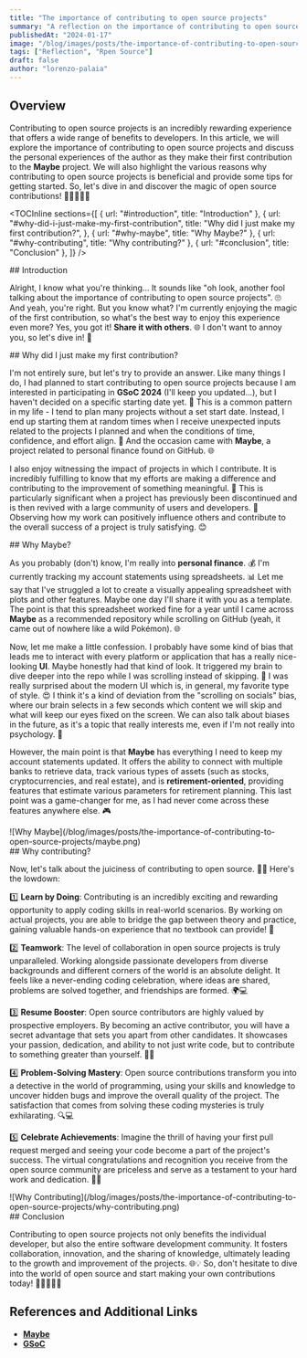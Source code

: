 ```yaml
---
title: "The importance of contributing to open source projects"
summary: "A reflection on the importance of contributing to open source projects and the personal experiences of the author."
publishedAt: "2024-01-17"
image: "/blog/images/posts/the-importance-of-contributing-to-open-source-projects/open-source.png"
tags: ["Reflection", "Rpen Source"]
draft: false
author: "lorenzo-palaia"
---
```


## Overview

Contributing to open source projects is an incredibly rewarding experience that offers a wide range of benefits to developers. In this article, we will explore the importance of contributing to open source projects and discuss the personal experiences of the author as they make their first contribution to the **Maybe** project. We will also highlight the various reasons why contributing to open source projects is beneficial and provide some tips for getting started. So, let's dive in and discover the magic of open source contributions! 🚀👩‍💻👨‍💻

<TOCInline
  sections={[
    { url: "#introduction", title: "Introduction" },
    {
      url: "#why-did-i-just-make-my-first-contribution",
      title: "Why did I just make my first contribution?",
    },
    { url: "#why-maybe", title: "Why Maybe?" },
    { url: "#why-contributing", title: "Why contributing?" },
    { url: "#conclusion", title: "Conclusion" },
  ]}
/>

<section id="introduction">
## Introduction

Alright, I know what you're thinking... It sounds like "oh look, another fool talking about the importance of contributing to open source projects". 🙄 And yeah, you're right. But you know what? I'm currently enjoying the magic of the first contribution, so what's the best way to enjoy this experience even more? Yes, you got it! **Share it with others**. 🌐 I don't want to annoy you, so let's dive in! 🚀

</section>

<section id="why-did-i-just-make-my-first-contribution">
## Why did I just make my first contribution?

I'm not entirely sure, but let's try to provide an answer. Like many things I do, I had planned to start contributing to open source projects because I am interested in participating in **GSoC 2024** (I'll keep you updated...), but I haven't decided on a specific starting date yet. 📅 This is a common pattern in my life - I tend to plan many projects without a set start date. Instead, I end up starting them at random times when I receive unexpected inputs related to the projects I planned and when the conditions of time, confidence, and effort align. 🤔 And the occasion came with **Maybe**, a project related to personal finance found on GitHub. 🌐

I also enjoy witnessing the impact of projects in which I contribute. It is incredibly fulfilling to know that my efforts are making a difference and contributing to the improvement of something meaningful. 🌟 This is particularly significant when a project has previously been discontinued and is then revived with a large community of users and developers. 🔧 Observing how my work can positively influence others and contribute to the overall success of a project is truly satisfying. 😊

</section>

<section id="why-maybe">
## Why Maybe?

As you probably (don't) know, I'm really into **personal finance**. 💰 I'm currently tracking my account statements using spreadsheets. 📊 Let me say that I've struggled a lot to create a visually appealing spreadsheet with plots and other features. Maybe one day I'll share it with you as a template. The point is that this spreadsheet worked fine for a year until I came across **Maybe** as a recommended repository while scrolling on GitHub (yeah, it came out of nowhere like a wild Pokémon). 🌐

Now, let me make a little confession. I probably have some kind of bias that leads me to interact with every platform or application that has a really nice-looking **UI**. Maybe honestly had that kind of look. It triggered my brain to dive deeper into the repo while I was scrolling instead of skipping. 🚀 I was really surprised about the modern UI which is, in general, my favorite type of style. 😍 I think it's a kind of deviation from the "scrolling on socials" bias, where our brain selects in a few seconds which content we will skip and what will keep our eyes fixed on the screen. We can also talk about biases in the future, as it's a topic that really interests me, even if I'm not really into psychology. 🤔

However, the main point is that **Maybe** has everything I need to keep my account statements updated. It offers the ability to connect with multiple banks to retrieve data, track various types of assets (such as stocks, cryptocurrencies, and real estate), and is **retirement-oriented**, providing features that estimate various parameters for retirement planning. This last point was a game-changer for me, as I had never come across these features anywhere else. 🎮

<div style={{ textAlign: "center" }}>
  ![Why Maybe](/blog/images/posts/the-importance-of-contributing-to-open-source-projects/maybe.png)
</div>
</section>

<section id="why-contributing">
## Why contributing?

Now, let's talk about the juiciness of contributing to open source. 🍊🤓 Here's the lowdown:

1️⃣ **Learn by Doing**: Contributing is an incredibly exciting and rewarding opportunity to apply coding skills in real-world scenarios. By working on actual projects, you are able to bridge the gap between theory and practice, gaining valuable hands-on experience that no textbook can provide! 🚀

2️⃣ **Teamwork**: The level of collaboration in open source projects is truly unparalleled. Working alongside passionate developers from diverse backgrounds and different corners of the world is an absolute delight. It feels like a never-ending coding celebration, where ideas are shared, problems are solved together, and friendships are formed. 🌍💻

3️⃣ **Resume Booster**: Open source contributors are highly valued by prospective employers. By becoming an active contributor, you will have a secret advantage that sets you apart from other candidates. It showcases your passion, dedication, and ability to not just write code, but to contribute to something greater than yourself. 📄🌟

4️⃣ **Problem-Solving Mastery**: Open source contributions transform you into a detective in the world of programming, using your skills and knowledge to uncover hidden bugs and improve the overall quality of the project. The satisfaction that comes from solving these coding mysteries is truly exhilarating. 🔍💻

5️⃣ **Celebrate Achievements**: Imagine the thrill of having your first pull request merged and seeing your code become a part of the project's success. The virtual congratulations and recognition you receive from the open source community are priceless and serve as a testament to your hard work and dedication. 🎉👏

<div style={{ textAlign: "center" }}>
  ![Why
  Contributing](/blog/images/posts/the-importance-of-contributing-to-open-source-projects/why-contributing.png)
</div>
</section>

<section id="conclusion">
## Conclusion

Contributing to open source projects not only benefits the individual developer, but also the entire software development community. It fosters collaboration, innovation, and the sharing of knowledge, ultimately leading to the growth and improvement of the projects. 🌐💡 So, don't hesitate to dive into the world of open source and start making your own contributions today! 🚀👩‍💻👨‍💻

</section>

## References and Additional Links

- [**Maybe**](https://github.com/maybe-finance/maybe)
- [**GSoC**](https://summerofcode.withgoogle.com/)
